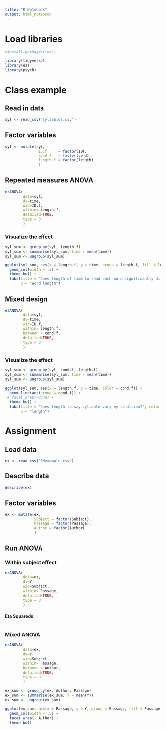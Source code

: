 ```yaml
---
title: "R Notebook"
output: html_notebook
---
```


# Load libraries
```r
#install.packages("ez")

library(tidyverse)
library(ez)
library(psych)
```


# Class example
## Read in data
```r
syl <- read_csv("syllables.csv")
```

## Factor variables
```r
syl <- mutate(syl, 
               ID.f     = factor(ID),
               cond.f   = factor(cond),
               length.f = factor(length)
               )
```


## Repeated measures ANOVA
```r
ezANOVA(
        data=syl,
        dv=time,
        wid=ID.f, 
        within= length.f,
        detailed=TRUE,
        type = 3
        )
```

### Visualize the effect
```r
syl_sum <- group_by(syl, length.f) 
syl_sum <- summarise(syl_sum, time = mean(time)) 
syl_sum <- ungroup(syl_sum)

ggplot(syl_sum, aes(x = length.f, y = time, group = length.f, fill = length.f)) + 
  geom_col(width = .5) +
  theme_bw() +
  labs(title = "Does length of time to read each word significantly differ by word syllable length?", fill = "word length",
       x = "Word length")

```



## Mixed design
```r
ezANOVA(
        data=syl,
        dv=time,
        wid=ID.f, 
        within= length.f,
        between = cond.f,
        detailed=TRUE,
        type = 3
        )
```


### Visualize the effect
```r


syl_sum <- group_by(syl, cond.f, length.f) 
syl_sum <- summarise(syl_sum, time = mean(time)) 
syl_sum <- ungroup(syl_sum)

ggplot(syl_sum, aes(x = length.f, y = time, color = cond.f)) + 
  geom_line(aes(group = cond.f)) +
 # facet_wrap(~cond) +
  theme_bw() +
  labs(title = "Does length to say syllable vary by condition?", color = "Condition", 
       x = "length")

```



# Assignment

## Load data
```r
ex <- read_csv("RMexample.csv")
```


## Describe data
```r
describe(ex)
```


## Factor variables
```r

ex <- mutate(ex, 
             Subject = factor(Subject),
             Passage = factor(Passage),
             Author = factor(Author)
             )
```



## Run ANOVA

### Within subject effect
```r
ezANOVA(
        data=ex,
        dv=Y,
        wid=Subject, 
        within= Passage,
        detailed=TRUE,
        type = 3
        )
```

#### Eta Squareds 
```r

```



### Mixed ANOVA
```r
ezANOVA(
        data=ex,
        dv=Y,
        wid=Subject, 
        within= Passage,
        between = Author,
        detailed=TRUE,
        type = 3
        )


```

```r
ex_sum <- group_by(ex, Author, Passage) 
ex_sum <- summarise(ex_sum, Y = mean(Y)) 
ex_sum <- ungroup(ex_sum)

ggplot(ex_sum, aes(x = Passage, y = Y, group = Passage, fill = Passage)) + 
  geom_col(width = .5) +
  facet_wrap(~ Author) +
  theme_bw() 
```

